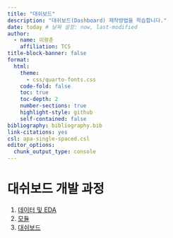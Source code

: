 ```yaml
---
title: "대쉬보드"
description: "대쉬보드(Dashboard) 제작방법을 학습합니다."
date: today # 날짜 설정: now, last-modified
author:
  - name: 이광춘
    affiliation: TCS
title-block-banner: false
format:
  html:
    theme: 
      - css/quarto-fonts.css
    code-fold: false
    toc: true
    toc-depth: 2
    number-sections: true
    highlight-style: github    
    self-contained: false
bibliography: bibliography.bib
link-citations: yes
csl: apa-single-spaced.csl
editor_options: 
  chunk_output_type: console
---
```



# 대쉬보드 개발 과정

1. [데이터 및 EDA](http://aispiration.com/president/president-minju-race.html)
1. [모듈](http://aispiration.com/president/minju_module.html)
1. [대쉬보드](http://aispiration.com/president/minj_dashboard.html)






